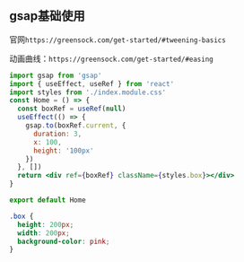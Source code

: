 ## gsap基础使用

官网`https://greensock.com/get-started/#tweening-basics`

动画曲线：`https://greensock.com/get-started/#easing`

```jsx
import gsap from 'gsap'
import { useEffect, useRef } from 'react'
import styles from './index.module.css'
const Home = () => {
  const boxRef = useRef(null)
  useEffect(() => {
    gsap.to(boxRef.current, {
      duration: 3,
      x: 100,
      height: '100px'
    })
  }, [])
  return <div ref={boxRef} className={styles.box}></div>
}

export default Home
```

```css
.box {
  height: 200px;
  width: 200px;
  background-color: pink;
}
```




